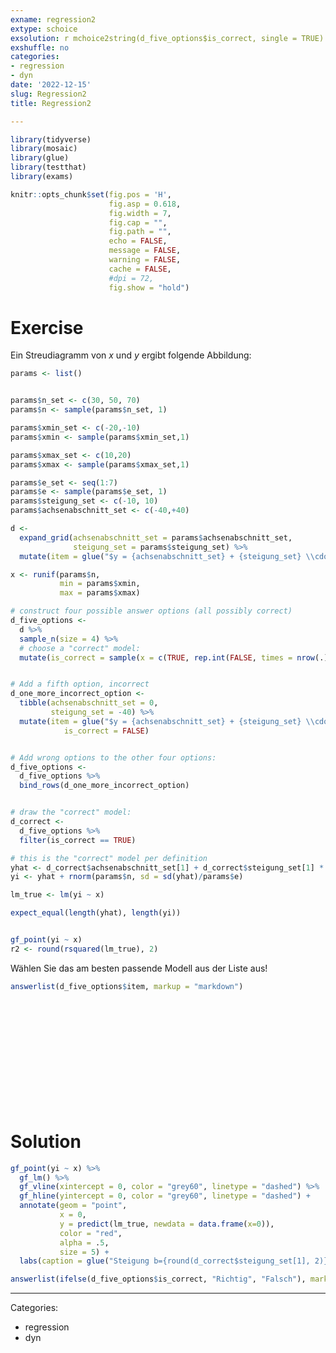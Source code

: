 ```yaml
---
exname: regression2
extype: schoice
exsolution: r mchoice2string(d_five_options$is_correct, single = TRUE)
exshuffle: no
categories:
- regression
- dyn
date: '2022-12-15'
slug: Regression2
title: Regression2

---
```



<!-- based on Karsten Luebke et al. -->



```r
library(tidyverse)
library(mosaic)
library(glue)
library(testthat)
library(exams)
```


```r
knitr::opts_chunk$set(fig.pos = 'H',
                      fig.asp = 0.618,
                      fig.width = 7,
                      fig.cap = "", 
                      fig.path = "",
                      echo = FALSE,
                      message = FALSE,
                      warning = FALSE,
                      cache = FALSE,
                      #dpi = 72,
                      fig.show = "hold")
```




# Exercise

Ein Streudiagramm von $x$ und $y$ ergibt folgende Abbildung:

```r

params <- list()


params$n_set <- c(30, 50, 70)
params$n <- sample(params$n_set, 1)

params$xmin_set <- c(-20,-10)
params$xmin <- sample(params$xmin_set,1)

params$xmax_set <- c(10,20)
params$xmax <- sample(params$xmax_set,1)

params$e_set <- seq(1:7)
params$e <- sample(params$e_set, 1)
params$steigung_set <- c(-10, 10)
params$achsenabschnitt_set <- c(-40,+40)

```



```r
d <- 
  expand_grid(achsenabschnitt_set = params$achsenabschnitt_set,
              steigung_set = params$steigung_set) %>% 
  mutate(item = glue("$y = {achsenabschnitt_set} + {steigung_set} \\cdot x + \\epsilon$")) 


```

```r
x <- runif(params$n, 
           min = params$xmin, 
           max = params$xmax)

# construct four possible answer options (all possibly correct)
d_five_options <-
  d %>% 
  sample_n(size = 4) %>% 
  # choose a "correct" model:
  mutate(is_correct = sample(x = c(TRUE, rep.int(FALSE, times = nrow(.)-1))))


# Add a fifth option, incorrect
d_one_more_incorrect_option <- 
  tibble(achsenabschnitt_set = 0,
         steigung_set = -40) %>% 
  mutate(item = glue("$y = {achsenabschnitt_set} + {steigung_set} \\cdot x + \\epsilon$"),
            is_correct = FALSE)


# Add wrong options to the other four options:
d_five_options <-
  d_five_options %>% 
  bind_rows(d_one_more_incorrect_option)


# draw the "correct" model:
d_correct <- 
  d_five_options %>% 
  filter(is_correct == TRUE)


```



```r
# this is the "correct" model per definition
yhat <- d_correct$achsenabschnitt_set[1] + d_correct$steigung_set[1] * x
yi <- yhat + rnorm(params$n, sd = sd(yhat)/params$e)

lm_true <- lm(yi ~ x)

expect_equal(length(yhat), length(yi))


gf_point(yi ~ x)
r2 <- round(rsquared(lm_true), 2)
```





Wählen Sie das am besten passende Modell aus der Liste aus!

```r
answerlist(d_five_options$item, markup = "markdown")
```



</br>
</br>
</br>
</br>
</br>
</br>
</br>
</br>
</br>
</br>

# Solution



```r
gf_point(yi ~ x) %>% 
  gf_lm() %>% 
  gf_vline(xintercept = 0, color = "grey60", linetype = "dashed") %>% 
  gf_hline(yintercept = 0, color = "grey60", linetype = "dashed") +
  annotate(geom = "point",
           x = 0,
           y = predict(lm_true, newdata = data.frame(x=0)),
           color = "red",
           alpha = .5,
           size = 5) +
  labs(caption = glue("Steigung b={round(d_correct$steigung_set[1], 2)}"))
```



```r
answerlist(ifelse(d_five_options$is_correct, "Richtig", "Falsch"), markup = "markdown")
```






---

Categories: 

- regression
- dyn


